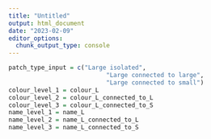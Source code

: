```yaml
---
title: "Untitled"
output: html_document
date: "2023-02-09"
editor_options: 
  chunk_output_type: console
---
```


```r
patch_type_input = c("Large isolated", 
                           "Large connected to large",
                           "Large connected to small")
colour_level_1 = colour_L
colour_level_2 = colour_L_connected_to_L
colour_level_3 = colour_L_connected_to_S
name_level_1 = name_L
name_level_2 = name_L_connected_to_L
name_level_3 = name_L_connected_to_S
```